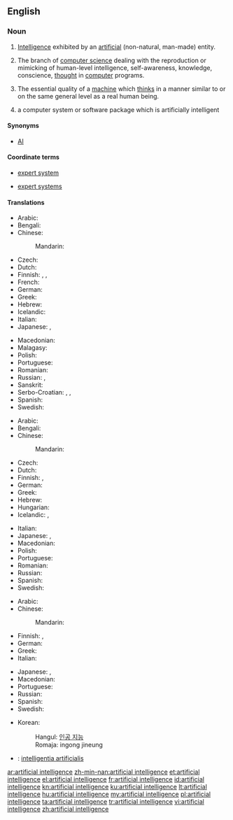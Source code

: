 ==English==
{{wikipedia}}

===Noun===
{{en-noun|head=[[artificial]] [[intelligence]]}}

# [[intelligence|Intelligence]] exhibited by an [[artificial]] (non-natural, man-made) entity.
# {{context|artificial intelligence|lang=en}} The branch of [[computer science]] dealing with the reproduction or mimicking of human-level intelligence, self-awareness, knowledge, conscience, [[thought]] in [[computer]] programs.
# The essential quality of a [[machine]] which [[think]]s in a manner similar to or on the same general level as a real human being.
# {{context|computing|lang=en}} a computer system or software package which is artificially intelligent

====Synonyms====
* [[AI]]

====Coordinate terms====
* {{sense|deployed product}} [[expert system]]
* {{sense|subbranch of computer science}} [[expert systems]]

====Translations====
{{trans-top|intelligence exhibited by an artificial entity}}
* Arabic: {{t|ar|ذكاء اصطناعي|m|tr=dhaka'a iStinaa`ayy}}
* Bengali: {{t|bn|কৃত্রিম বুদ্ধিমত্তা|sc=Beng}}
* Chinese:
*: Mandarin: {{t+|cmn|人工智能|tr=réngōng zhìnéng|sc=Hani}}
* Czech: {{t|cs|umělá inteligence|f}}
* Dutch: {{t|nl|kunstmatige intelligentie|f}}
* Finnish: {{t|fi|keinoäly}}, {{t|fi|tekoäly}}, {{t+|fi|äly}}
* French: {{t+|fr|intelligence artificielle|f}}
* German: {{t|de|künstliche Intelligenz}}
* Greek: {{t+|el|τεχνητή νοημοσύνη|f|tr=technití noimosýni}}
* Hebrew: {{t+|he|אינטליגנציה מלאכותית|f|tr=inteligentsyah melakhutit|sc=Hebr}}
* Icelandic: {{t|is|gervigreind|f}}
* Italian: {{t|it|intelligenza artificiale}}
* Japanese: {{t|ja|人工知能|tr=じんこうちのう, jinkō chinō}}, {{t|ja|アーティフィシャルインテリジェンス|tr=ātifisharuinterijensu}}
{{trans-mid}}
* Macedonian: {{t|mk|вештачка интелигенција|f|tr=véštačka inteligéncija}}
* Malagasy: {{t+|mg|haranita-tsaina voatrolombelona}}
* Polish: {{t|pl|sztuczna inteligencja|f}}
* Portuguese: {{t+|pt|inteligência artificial}}
* Romanian: {{t+|ro|inteligență artificială|f}}
* Russian: {{t|ru|искусственный интеллект|m|tr=iskússtvennyj intellékt}}, {{t+|ru|ИИ|m|tr=i-í|sc=Cyrl}}
* Sanskrit: {{t|sa|कृत्रिम बुद्धिमता|f|tr=kritrima buddhimatā|sc=Deva}}
* Serbo-Croatian: {{t|sh|umetna inteligencija}}, {{t|sh|umjetna inteligencija}}, {{t|sh|veštačka inteligencija}}
* Spanish: {{t+|es|inteligencia artificial}}
* Swedish: {{t|sv|artificiell intelligens|c}}
{{trans-bottom}}

{{trans-top|branch of computer science}}
* Arabic: {{t|ar|ذكاء اصطناعي|m|tr=dhaka'a iStinaa`ayy}}
* Bengali: {{t|bn|কৃত্রিম বুদ্ধিমত্তা|sc=Beng}}
* Chinese:
*: Mandarin: {{t+|cmn|人工智能|tr=réngōng zhìnéng|sc=Hani}}
* Czech: {{t|cs|umělá inteligence|f}}
* Dutch: {{t|nl|kunstmatige intelligentie|f}}
* Finnish: {{t|fi|keinoäly}}, {{t|fi|tekoäly}}
* German: {{t|de|künstliche Intelligenz}}
* Greek: {{t+|el|τεχνητή νοημοσύνη|f|tr=technití noimosýni}}
* Hebrew: {{t+|he|בִּינָה מְלָאכוּתִית|f|tr=biná melakhutít|sc=Hebr}}
* Hungarian: {{t+|hu|mesterséges intelligencia}}
* Icelandic: {{t|is|gervigreind|f}}, {{t|is|gervigreindarfræði|f}}
{{trans-mid}}
* Italian: {{t|it|intelligenza artificiale}}
* Japanese: {{t|ja|人工知能|tr=じんこうちのう, jinkō chinō}}, {{t|ja|アーティフィシャルインテリジェンス|tr=ātifisharuinterijensu}}
* Macedonian: {{t|mk|вештачка интелигенција|f|tr=véštačka inteligéncija}}
* Polish: {{t|pl|sztuczna inteligencja|f}}
* Portuguese: {{t+|pt|inteligência artificial}}
* Romanian: {{t+|ro|inteligență artificială}}
* Russian: {{t|ru|искусственный интеллект|m|tr=iskússtvennyj intellékt}}
* Spanish: {{t+|es|inteligencia artificial}}
* Swedish: {{t|sv|artificiell intelligens|c}}
{{trans-bottom}}

{{trans-top|quality of a machine}}
* Arabic: {{t|ar|ذكاء اصطناعي|m|tr=dhaka'a iStinaa`ayy}}
* Chinese:
*: Mandarin: {{t+|cmn|人工智能|tr=réngōng zhìnéng|sc=Hani}}
* Finnish: {{t|fi|keinoäly}}, {{t|fi|tekoäly}}
* German: {{t|de|künstliche Intelligenz}}
* Greek: {{t+|el|τεχνητή νοημοσύνη|f|tr=technití noimosýni}}
* Italian: {{t|it|intelligenza artificiale}}
{{trans-mid}}
* Japanese: {{t|ja|人工知能|tr=じんこうちのう, jinkō chinō}}, {{t|ja|アーティフィシャルインテリジェンス|tr=ātifisharuinterijensu}}
* Macedonian: {{t|mk|вештачка интелигенција|f|tr=véštačka inteligéncija}}
* Portuguese: {{t+|pt|inteligência artificial}}
* Russian: {{t|ru|искусственный интеллект|m|tr=iskússtvennyj intellékt}}
* Spanish: {{t+|es|inteligencia artificial}}
* Swedish: {{t|sv|artificiell intelligens|c}}
{{trans-bottom}}

{{checktrans-top|translations to be checked}}
* Korean:
*: Hangul: [[인공 지능]]
*: Romaja: ingong jineung
* {{ttbc|la}}: [[intelligentia artificialis]] {{g|f}}
{{trans-bottom}}

[[ar:artificial intelligence]]
[[zh-min-nan:artificial intelligence]]
[[et:artificial intelligence]]
[[el:artificial intelligence]]
[[fr:artificial intelligence]]
[[id:artificial intelligence]]
[[kn:artificial intelligence]]
[[ku:artificial intelligence]]
[[lt:artificial intelligence]]
[[hu:artificial intelligence]]
[[my:artificial intelligence]]
[[pl:artificial intelligence]]
[[ta:artificial intelligence]]
[[tr:artificial intelligence]]
[[vi:artificial intelligence]]
[[zh:artificial intelligence]]
